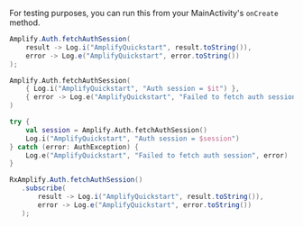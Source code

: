 For testing purposes, you can run this from your MainActivity's `onCreate` method.

<BlockSwitcher>
<Block name="Java">

```java
Amplify.Auth.fetchAuthSession(
    result -> Log.i("AmplifyQuickstart", result.toString()),
    error -> Log.e("AmplifyQuickstart", error.toString())
);
```

</Block>
<Block name="Kotlin - Callbacks">

```kotlin
Amplify.Auth.fetchAuthSession(
    { Log.i("AmplifyQuickstart", "Auth session = $it") },
    { error -> Log.e("AmplifyQuickstart", "Failed to fetch auth session", error) }
)
```

</Block>
<Block name="Kotlin - Coroutines">

```kotlin
try {
    val session = Amplify.Auth.fetchAuthSession()
    Log.i("AmplifyQuickstart", "Auth session = $session")
} catch (error: AuthException) {
    Log.e("AmplifyQuickstart", "Failed to fetch auth session", error)
}
```

</Block>
<Block name="RxJava">

 ```java
RxAmplify.Auth.fetchAuthSession()
    .subscribe(
        result -> Log.i("AmplifyQuickstart", result.toString()),
        error -> Log.e("AmplifyQuickstart", error.toString())
    );
```

</Block>
</BlockSwitcher>
